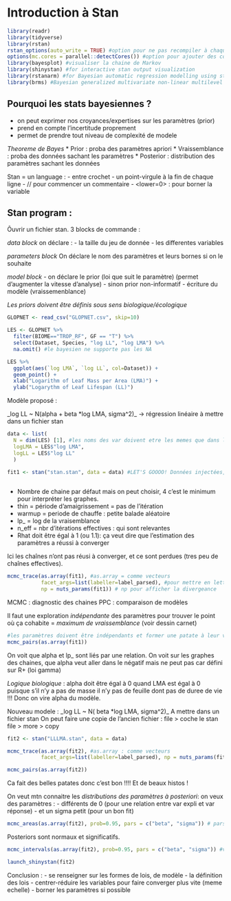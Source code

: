 # Introduction à Stan

```r

library(readr)
library(tidyverse)
library(rstan)
rstan_options(auto_write = TRUE) #option pour ne pas recompiler à chaque fois !!! gain de temps
options(mc.cores = parallel::detectCores()) #option pour ajouter des coeurs au calcul
library(bayesplot) #visualiser la chaine de Markov
library(shinystan) #for interactive stan output visualization
library(rstanarm) #for Bayesian automatic regression modelling using stan
library(brms) #Bayesian generalized multivariate non-linear multilevel models using stan

```

## Pourquoi les stats bayesiennes ?
- on peut exprimer nos croyances/expertises sur les paramètres (prior)
- prend en compte l'incertitude proprement
- permet de prendre tout niveau de complexité de modele

_Theoreme de Bayes_
* Prior : proba des paramètres apriori
* Vraissemblance : proba des données sachant les paramètres
* Posterior : distribution des paramètres sachant les données

Stan = un language :
- entre crochet
- un point-virgule à la fin de chaque ligne
- // pour commencer un commentaire
- <lower=0> : pour borner la variable

## Stan program :
Ôuvrir un fichier stan.
3 blocks de commande :

*data block*
on déclare :
- la taille du jeu de donnée
- les differentes variables 


*parameters block*
On déclare le nom des paramètres et leurs bornes si on le souhaite

*model block*
- on déclare le prior (loi que suit le paramètre) (permet d'augmenter la vitesse d'analyse)
- sinon prior non-informatif
- écriture du modèle (vraissemenblance)

*Les priors doivent être définis sous sens biologique/écologique*


```r
GLOPNET <- read_csv("GLOPNET.csv", skip=10)
```

```r
LES <- GLOPNET %>% 
  filter(BIOME=="TROP_RF", GF == "T") %>% 
  select(Dataset, Species, "log LL", "log LMA") %>% 
  na.omit() #le bayesien ne supporte pas les NA

```

```r
LES %>% 
  ggplot(aes(`log LMA`, `log LL`, col=Dataset)) +
  geom_point() +
  xlab("Logarithm of Leaf Mass per Area (LMA)") +
  ylab("Logarythm of Leaf Lifespan (LL)")
```

Modèle proposé :

_log LL ~ N(alpha + beta *log LMA, sigma^2)_ -> régression linéaire
à mettre dans un fichier stan

```r
data <- list(
  N = dim(LES) [1], #les noms des var doivent etre les memes que dans le fichier stan
  logLMA = LES$"log LMA",
  logLL = LES$"log LL"
  )

fit1 <- stan("stan.stan", data = data) #LET'S GOOOO! Données injectées, compilation lancée !
 
```
* Nombre de chaine par défaut mais on peut choisir, 4 c'est le minimum pour interpréter les graphes.
* thin = période d'amaigrissement = pas de l'itération 
* warmup = periode de chauffe : petite balade aléatoire
* lp_ = log de la vraisemblance
* n_eff = nbr d'itérations effectives : qui sont relevantes
* Rhat doit être égal à 1 (ou 1.1): ça veut dire que l'estimation des paramètres a réussi à converger

Ici les chaînes n'ont pas réusi à converger, et ce sont perdues (tres peu de chaînes effectives).

```r
mcmc_trace(as.array(fit1), #as.array = comme vecteurs
           facet_args=list(labeller=label_parsed), #pour mettre en lettre greques
           np = nuts_params(fit1)) # np pour afficher la divergeance
```

MCMC : diagnostic des chaines
PPC : comparaison de modèles

Il faut une exploration *indépendante* des paramètres pour trouver le point où ça cohabite = *maximum de vraissemblance* (voir dessin carnet)
```r
#les paramètres doivent être indépendants et former une patate à leur valeur correspondant aux données.
mcmc_pairs(as.array(fit1))
```

On voit que alpha et lp_ sont liés par une relation.
On voit sur les graphes des chaines, que alpha veut aller dans le négatif mais ne peut pas car défini sur R+ (loi gamma)

_Logique biologique_  : alpha doit être égal à 0 quand LMA est égal à 0 puisque s'il n'y a pas de masse il n'y pas de feuille dont pas de duree de vie !!! Donc on vire alpha du modèle.

Nouveau modele :
_log LL ~ N( beta *log LMA, sigma^2)_ 
A mettre dans un fichier stan
On peut faire une copie de l'ancien fichier : file > coche le stan file > more > copy

```r
fit2 <- stan("LLLMA.stan", data = data)
```


```r
mcmc_trace(as.array(fit2), #as.array : comme vecteurs
           facet_args=list(labeller=label_parsed), np = nuts_params(fit2))#pour mettre en lettre greques

```

```r
mcmc_pairs(as.array(fit2))

```

Ca fait des belles patates donc c'est bon !!!! Et de beaux histos !

On veut mtn connaitre les _distributions des paramètres à posteriori_:
on veux des paramètres :
- différents de 0 (pour une relation entre var expli et var réponse)
- et un sigma petit (pour un bon fit)

```r
mcmc_areas(as.array(fit2), prob=0.95, pars = c("beta", "sigma")) # pars pour n'afficher que les paramètres que je veux, pas la vraissemblance
```
Posteriors sont normaux et significatifs.

```r
mcmc_intervals(as.array(fit2), prob=0.95, pars = c("beta", "sigma")) #vu du dessus
```

```r
launch_shinystan(fit2) 
```

Conclusion :
- se renseigner sur les formes de lois, de modèle
- la définition des lois
- centrer-réduire les variables pour faire converger plus vite (meme echelle)
- borner les paramètres si possible
